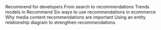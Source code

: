 <CardGroup cols={2}>
  <Card title="Blog" icon="blog" href="https://www.algolia.com/blog/engineering/recommendations-for-developers-the-complete-how-to-what-to-and-where-to-guide/" horizontal="true">
    Recommend for developers
  </Card>
  <Card title="Blog" icon="blog" href="https://www.algolia.com/blog/product/from-search-to-recommendations-framing-your-customers-online-retail-journey/" horizontal="true">
    From search to recommendations
  </Card>
  <Card title="Blog" icon="blog" href="https://www.algolia.com/blog/engineering/feature-spotlight-trends-models-in-recommend/" horizontal="true">
    Trends models in Recommend
  </Card>
  <Card title="Blog" icon="blog" href="https://www.algolia.com/blog/product/6-ways-to-leverage-recommendations-for-ecommerce-retailers/" horizontal="true">
    Six ways to use recommendations in ecommerce
  </Card>
  <Card title="Blog" icon="blog" href="https://www.algolia.com/blog/product/what-are-media-content-recommendations-and-why-are-they-important/" horizontal="true">
    Why media content recommendations are important
  </Card>
  <Card title="Blog" icon="blog" href="https://www.algolia.com/blog/product/what-are-media-content-recommendations-and-why-are-they-important/" horizontal="true">
    Using an entity relationship diagram to strengthen recommendations
  </Card>
</CardGroup>